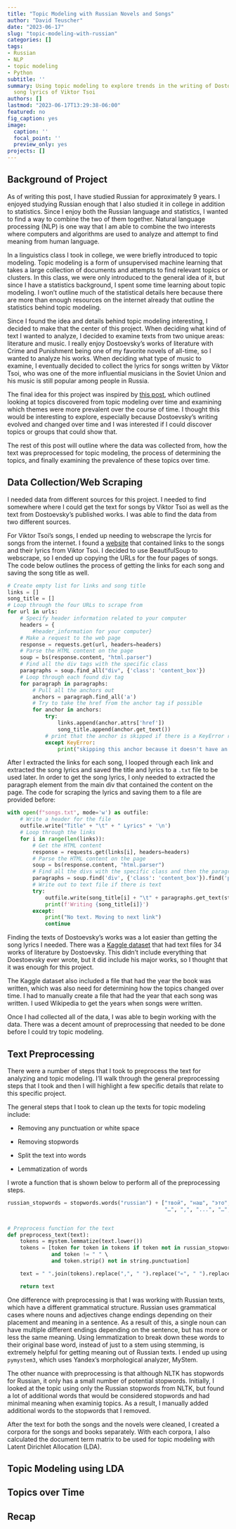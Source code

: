 ```yaml
---
title: "Topic Modeling with Russian Novels and Songs"
author: "David Teuscher"
date: "2023-06-17"
slug: "topic-modeling-with-russian"
categories: []
tags:
- Russian
- NLP
- topic modeling
- Python
subtitle: ''
summary: Using topic modeling to explore trends in the writing of Dostoevsky and the
  song lyrics of Viktor Tsoi
authors: []
lastmod: "2023-06-17T13:29:38-06:00"
featured: no
fig_caption: yes
image:
  caption: ''
  focal_point: ''
  preview_only: yes
projects: []
---
```


## Background of Project

As of writing this post, I have studied Russian for approximately 9 years. I enjoyed studying Russian enough that I also studied it in college in addition to statistics. Since I enjoy both the Russian language and statistics, I wanted to find a way to combine the two of them together. Natural language processing (NLP) is one way that I am able to combine the two interests where computers and algorithms are used to analyze and attempt to find meaning from human language.

In a linguistics class I took in college, we were briefly introduced to topic modeling. Topic modeling is a form of unsupervised machine learning that takes a large collection of documents and attempts to find relevant topics or clusters. In this class, we were only introduced to the general idea of it, but since I have a statistics background, I spent some time learning about topic modeling. I won't outline much of the statistical details here because there are more than enough resources on the internet already that outline the statistics behind topic modeling.

Since I found the idea and details behind topic modeling interesting, I decided to make that the center of this project. When deciding what kind of text I wanted to analyze, I decided to examine texts from two unique areas: literature and music. I really enjoy Dostoevsky's works of literature with Crime and Punishment being one of my favorite novels of all-time, so I wanted to analyze his works. When deciding what type of music to examine, I eventually decided to collect the lyrics for songs written by Viktor Tsoi, who was one of the more influential musicians in the Soviet Union and his music is still popular among people in Russia.

The final idea for this project was inspired by [this post](https://medium.com/the-die-is-forecast/topic-modeling-as-osint-exploring-russian-presidential-speech-topics-over-time-ad6018286d37), which outlined looking at topics discovered from topic modeling over time and examining which themes were more prevalent over the course of time. I thought this would be interesting to explore, especially because Dostoevsky's writing evolved and changed over time and I was interested if I could discover topics or groups that could show that.

The rest of this post will outline where the data was collected from, how the text was preprocessed for topic modeling, the process of determining the topics, and finally examining the prevalence of these topics over time.

## Data Collection/Web Scraping

I needed data from different sources for this project. I needed to find somewhere where I could get the text for songs by Viktor Tsoi as well as the text from Dostoevsky's published works. I was able to find the data from two different sources.

For Viktor Tsoi's songs, I ended up needing to webscrape the lyrcis for songs from the internet. I found a [website](https://lyric-text.ru/viktor-tsoy/) that contained links to the songs and their lyrics from Viktor Tsoi. I decided to use BeautifulSoup to webscrape, so I ended up copying the URLs for the four pages of songs. The code below outlines the process of getting the links for each song and saving the song title as well.

```python
# Create empty list for links and song title
links = []
song_title = []
# Loop through the four URLs to scrape from
for url in urls:
    # Specify header information related to your computer
    headers = {
        #header_information for your computer}
    # Make a request to the web page
    response = requests.get(url, headers=headers)
    # Parse the HTML content on the page
    soup = bs(response.content, "html.parser")
    # Find all the div tags with the specific class
    paragraphs = soup.find_all("div", {'class': 'content_box'})
    # Loop through each found div tag
    for paragraph in paragraphs:
        # Pull all the anchors out
        anchors = paragraph.find_all('a')
        # Try to take the href from the anchor tag if possible
        for anchor in anchors:
            try:
                links.append(anchor.attrs['href'])
                song_title.append(anchor.get_text())
            # print that the anchor is skipped if there is a KeyError resulting from no href attribute
            except KeyError:
                print("skipping this anchor because it doesn't have an href attribute")
```

After I extracted the links for each song, I looped through each link and extracted the song lyrics and saved the title and lyrics to a `.txt` file to be used later. In order to get the song lyrics, I only needed to extracted the paragraph element from the main div that contained the content on the page. The code for scraping the lyrics and saving them to a file are provided before:

```python
with open(f"songs.txt", mode='w') as outfile:
    # Write a header for the file
    outfile.write("Title" + "\t" + " Lyrics" + '\n')
    # Loop through the links
    for i in range(len(links)):
        # Get the HTML content
        response = requests.get(links[i], headers=headers)
        # Parse the HTML content on the page
        soup = bs(response.content, "html.parser")
        # Find all the divs with the specific class and then the paragraph inside
        paragraphs = soup.find('div', {'class': 'content_box'}).find('p')
        # Write out to text file if there is text
        try:
            outfile.write(song_title[i] + "\t" + paragraphs.get_text(strip=True) + '\n')
            print(f'Writing {song_title[i]}')
        except:
            print("No text. Moving to next link")
            continue
```

Finding the texts of Dostoevsky's works was a lot easier than getting the song lyrics I needed. There was a [Kaggle dataset](https://www.kaggle.com/datasets/d0rj3228/russian-literature/data) that had text files for 34 works of literature by Dostoevsky. This didn't include everything that Doestoevsky ever wrote, but it did include his major works, so I thought that it was enough for this project.

The Kaggle dataset also included a file that had the year the book was written, which was also need for determining how the topics changed over time. I had to manually create a file that had the year that each song was written. I used Wikipedia to get the years when songs were written.

Once I had collected all of the data, I was able to begin working with the data. There was a decent amount of preprocessing that needed to be done before I could try topic modeling.

## Text Preprocessing

There were a number of steps that I took to preprocess the text for analyzing and topic modeling. I'll walk through the general preprocessing steps that I took and then I will highlight a few specific details that relate to this specific project.

The general steps that I took to clean up the texts for topic modeling include:

-   Removing any punctuation or white space

-   Removing stopwords

-   Split the text into words

-   Lemmatization of words

I wrote a function that is shown below to perform all of the preprocessing steps.

```python
russian_stopwords = stopwords.words("russian") + ["твой", "наш", "это", "--", "\"", "–", "—",
                                                  "…", ",", "...", "…", "»", "«", "-", "м", "когда", "э", "24", "то", "припев", "то", "весь", ":", "эй", "кто", "свой"]


# Preprocess function for the text
def preprocess_text(text):
    tokens = mystem.lemmatize(text.lower())
    tokens = [token for token in tokens if token not in russian_stopwords \
              and token != " " \
              and token.strip() not in string.punctuation]

    text = " ".join(tokens).replace(",", " ").replace("«", " ").replace("–", " ").replace("--", " ").replace("—", " ").replace("-", " ").replace("»", " ").replace("\"", " ").replace("::", " ")

    return text

```

One difference with preprocessing is that I was working with Russian texts, which have a different grammatical structure. Russian uses grammatical cases where nouns and adjectives change endings depending on their placement and meaning in a sentence. As a result of this, a single noun can have multiple different endings depending on the sentence, but has more or less the same meaning. Using lemmatization to break down these words to their original base word, instead of just to a stem using stemming, is extremely helpful for getting meaning out of Russian texts. I ended up using `pymystem3`, which uses Yandex's morphological analyzer, MyStem. 

The other nuance with preprocessing is that although NLTK has stopwords for Russian, it only has a small number of potential stopwords. Initially, I looked at the topic using only the Russian stopwords from NLTK, but found a lot of additional words that would be considered stopwords and had minimal meaning when examinig topics. As a result, I manually added additional words to the stopwords that I removed. 

After the text for both the songs and the novels were cleaned, I created a corpora for the songs and books separately. With each corpora, I also calculated the document term matrix to be used for topic modeling with Latent Dirichlet Allocation (LDA). 

## Topic Modeling using LDA

## Topics over Time

## Recap
